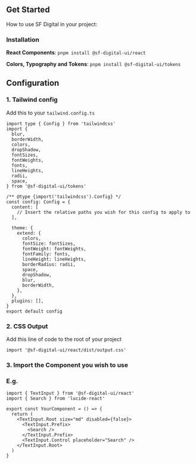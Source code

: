
<Meta title="Get Started" />

## Get Started

How to use SF Digital in your project:

### Installation

**React Components**: `pnpm install @sf-digital-ui/react`

**Colors, Typography and Tokens**: `pnpm install @sf-digital-ui/tokens`

## Configuration

### 1. Tailwind config

Add this to your `tailwind.config.ts`

```import type { Config } from 'tailwindcss'
import type { Config } from 'tailwindcss'
import {
  blur,
  borderWidth,
  colors,
  dropShadow,
  fontSizes,
  fontWeights,
  fonts,
  lineHeights,
  radii,
  space,
} from '@sf-digital-ui/tokens'

/** @type {import('tailwindcss').Config} */
const config: Config = {
  content: [
    // Insert the relative paths you wish for this config to apply to
  ],

  theme: {
    extend: {
      colors,
      fontSize: fontSizes,
      fontWeight: fontWeights,
      fontFamily: fonts,
      lineHeight: lineHeights,
      borderRadius: radii,
      space,
      dropShadow,
      blur,
      borderWidth,
    },
  },
  plugins: [],
}
export default config
```

### 2. CSS Output

Add this line of code to the root of your project

`import '@sf-digital-ui/react/dist/output.css'`

### 3. Import the Component you wish to use

### E.g.

```
import { TextInput } from '@sf-digital-ui/react'
import { Search } from 'lucide-react'

export const YourComponent = () => {
  return (
    <TextInput.Root size="md" disabled={false}>
      <TextInput.Prefix>
        <Search />
      </TextInput.Prefix>
      <TextInput.Control placeholder="Search" />
    </TextInput.Root>
  )
}
```
